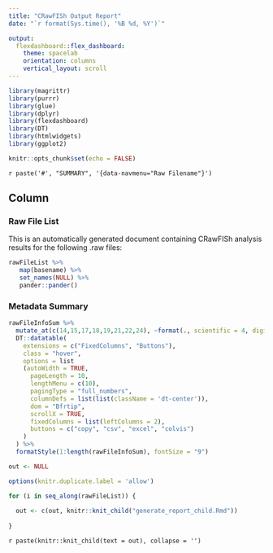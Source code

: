 ```yaml
---
title: "CRawFISh Output Report"
date: "`r format(Sys.time(), '%B %d, %Y')`"

output: 
  flexdashboard::flex_dashboard:
    theme: spacelab
    orientation: columns
    vertical_layout: scroll
---
```


```r

library(magrittr)
library(purrr)
library(glue)
library(dplyr)
library(flexdashboard)
library(DT)
library(htmlwidgets)
library(ggplot2)

knitr::opts_chunk$set(echo = FALSE)
```

`r paste('#', "SUMMARY", '{data-navmenu="Raw Filename"}')`

Column {.tabset .tabset-fade}
-----------------------------------------------------------------------

### Raw File List

This is an automatically generated document containing CRawFISh analysis results for the following .raw files:

```r

rawFileList %>%
   map(basename) %>%
   set_names(NULL) %>% 
   pander::pander()

```

### Metadata Summary

```r

rawFileInfoSum %>% 
  mutate_at(c(14,15,17,18,19,21,22,24), ~format(., scientific = 4, digits = 4, nsmall = 3)) %>%
  DT::datatable(
    extensions = c("FixedColumns", "Buttons"),
    class = "hover",
    options = list
    (autoWidth = TRUE,
      pageLength = 10,
      lengthMenu = c(10),
      pagingType = "full_numbers",
      columnDefs = list(list(className = 'dt-center')),
      dom = "Bfrtip",
      scrollX = TRUE,
      fixedColumns = list(leftColumns = 2),
      buttons = c("copy", "csv", "excel", "colvis")
    )
  ) %>% 
  formatStyle(1:length(rawFileInfoSum), fontSize = "9")

```

```r

out <- NULL

options(knitr.duplicate.label = 'allow')

for (i in seq_along(rawFileList)) {
  
  out <- c(out, knitr::knit_child("generate_report_child.Rmd"))
  
}

```

`r paste(knitr::knit_child(text = out), collapse = '')`
